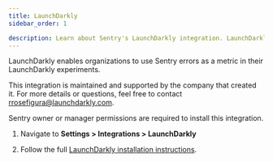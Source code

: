 ```yaml
---
title: LaunchDarkly
sidebar_order: 1

description: Learn about Sentry's LaunchDarkly integration. LaunchDarkly enables organizations to use Sentry errors as a metric in their LaunchDarkly experiments.
---
```


LaunchDarkly enables organizations to use Sentry errors as a metric in their LaunchDarkly experiments.

This integration is maintained and supported by the company that created it. For more details or questions, feel free to contact rrosefigura@launchdarkly.com.

<Note>

Sentry owner or manager permissions are required to install this integration.

</Note>

1. Navigate to **Settings > Integrations > LaunchDarkly**

2. Follow the full [LaunchDarkly installation instructions](https://docs.launchdarkly.com/integrations/sentry).
